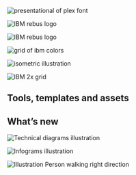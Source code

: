 

<Helmet />

<Row className="image-card-group">
  <Column colLg={4} colMd={4} noGutterSm>
    <ImageCard
      title="Typeface"
      href="/typography/typeface"
      actionIcon="arrowRight"
      titleColor="dark"
      iconColor="dark"
      className="card-background"
      >


![presentational of plex font](../images/homepage/2306_Typface_IDL_home.svg)

  </ImageCard>
  </Column>
  <Column colLg={4} colMd={4} noGutterSm>
    <ImageCard
        title="Philosophy"
        aspectRatio="1:1"
        href="/philosophy/pov"
        actionIcon="arrowRight"
        iconColor="dark"
        titleColor="dark"
        className="card-background"
        >


![IBM rebus logo](../images/homepage/2306_Philosphy_IDL_home.svg)

  </ImageCard>
  </Column>
  <Column colLg={4} colMd={4} noGutterSm>
    <ImageCard
        title="Color"
        aspectRatio="1:1"
        href="/color"
        actionIcon="arrowRight"
        iconColor="dark"
        titleColor="dark"
        className="card-background"
        >


![IBM rebus logo](../images/homepage/2306_Color_IDL_home.png)

  </ImageCard>
  </Column>
  <Column colLg={8} noGutterSm>
    <ImageCard
        title="Photography"
        aspectRatio="1:1"
        href="/photography/overview"
        actionIcon="arrowRight"
        iconColor="light"
        titleColor="light"
        className="card-background"
        >


![grid of ibm colors](../images/homepage/2306_Photography_IDL_home.jpg)

  </ImageCard>
  </Column>
  <Column colLg={4} colMd={4} noGutterSm>
    <ImageCard
        title="Illustration"
        aspectRatio="1:1"
        href="/illustration/overview"
        actionIcon="arrowRight"
        iconColor="dark"
        titleColor="dark"
        className="card-background"
        >


![isometric illustration](../images/homepage/2306_Illustration_IDL_home.png)

  </ImageCard>
  <ImageCard
    title="2x Grid"
    href="/2x-grid"
    actionIcon="arrowRight"
    titleColor="dark"
    iconColor="dark"
    className="card-background"
    >


![IBM 2x grid](../images/homepage/2306_2x_Grid_IDL_home.png)

</ImageCard>
</Column>
</Row>


<h2 classname={h3}>Tools, templates and assets</h2>

<Row className="homepage-cards resource-card-group">
  <Column colMd={4} colLg={4} noGutterSm>
    <ResourceCard
      href="/typography/typeface#resources"
      title="IBM Plex® typeface latest release"
      actionIcon="arrowRight"
      aspectRatio="2:1"
      color="dark"
    />
  </Column>
  <Column colMd={4} colLg={4} noGutterSm>
    <ResourceCard
      href="/color#specifications"
      title="IBM color specifications"
      actionIcon="arrowRight"
      aspectRatio="2:1"
      color="dark"
    />
  </Column>
  <Column colMd={4} colLg={4} noGutterSm>
    <ResourceCard
      href="/2x-grid#2x-grid-for-video"
      title="2x Grid for video"
      actionIcon="arrowRight"
      aspectRatio="2:1"
      color="dark"
    />
  </Column>
  <Column colMd={4} colLg={4} noGutterSm>
    <ResourceCard
      href="/iconography/ui-icons/design#resources"
      title="UI icon resources"
      actionIcon="arrowRight"
      aspectRatio="2:1"
      color="dark"
    />
  </Column>
  <Column colMd={4} colLg={4} noGutterSm>
    <ResourceCard
      href="/iconography/pictograms/design#resources"
      title="Pictogram resources"
      actionIcon="arrowRight"
      aspectRatio="2:1"
      color="dark"
    />
  </Column>
  <Column colMd={4} colLg={4} noGutterSm>
    <ResourceCard
      href="/resources#illustration"
      title="Illustration starter kits"
      actionIcon="arrowRight"
      aspectRatio="2:1"
      color="dark"
    />
  </Column>
  <Column colMd={4} colLg={4} noGutterSm>
    <ResourceCard
      href="https://www.sketch.com/s/4f1cbe6c-6626-405e-8c46-a9ae41a30cba"
      title="IDL Sketch design kit"
      actionIcon="launch"
      aspectRatio="2:1"
      color="dark"
    />
  </Column>
  <Column colMd={4} colLg={4} noGutterSm>
    <ResourceCard
      href="https://www.carbondesignsystem.com/designing/kits/sketch"
      title="Carbon design kits"
      actionIcon="launch"
      aspectRatio="2:1"
      color="dark"
    />
  </Column>
  <Column colMd={4} colLg={4} noGutterSm>
    <ResourceCard
      href="/help/support#questions"
      title="Questions?"
      actionIcon="arrowRight"
      aspectRatio="2:1"
      color="dark"
    />
  </Column>
</Row>

<h2 classname={h3}>What’s new</h2>

<Row>
  <Column colMd={4} colLg={4} noGutterMdLeft>
    <ArticleCard
      title="Technical diagrams"
      date="June 2022"
      href="/whats-new#technical-diagrams"
      actionIcon="arrowRight"
      color="dark"
    >

![Technical diagrams illustration](../images/homepage/whatsnew-tech-diagrams.svg)

  </ArticleCard>
  </Column>
  <Column colMd={4} colLg={4} noGutterMdLeft>
    <ArticleCard
      title="Infograms"
      date="June 2022"
      href="/whats-new#infograms"
      actionIcon="arrowRight"
      color="dark"
    >

![Infograms illustration](../images/homepage/whatsnew-infograms.png)

  </ArticleCard>
  </Column>
  <Column colMd={4} colLg={4} noGutterMdLeft>
    <ArticleCard
      title="People illustration"
      date="May 2022"
      href="/whats-new#people-illustration"
      actionIcon="arrowRight"
      color="dark"
    >

![Illustration Person walking right direction](../images/homepage/PeoplePage_Announcement_Final_v1.jpeg)

  </ArticleCard>
  </Column>
</Row>
